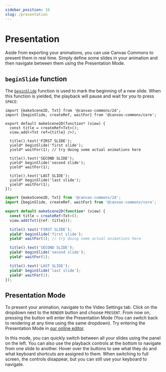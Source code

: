 ```yaml
---
sidebar_position: 16
slug: /presentation
---
```



# Presentation

Aside from exporting your animations, you can use Canvas Commons to present them
in real time. Simply define some slides in your animation and then navigate
between them using the Presentation Mode.

## `beginSlide` function

The [`beginSlide`](/api/core/utils#beginSlide) function is used to mark the
beginning of a new slide. When this function is yielded, the playback will pause
and wait for you to press `SPACE`:

<Tabs groupId="language" queryString>
<TabItem value="tsx" label="TSX">

```tsx
import {makeScene2D, Txt} from '@canvas-commons/2d';
import {beginSlide, createRef, waitFor} from '@canvas-commons/core';

export default makeScene2D(function* (view) {
  const title = createRef<Txt>();
  view.add(<Txt ref={title} />);

  title().text('FIRST SLIDE');
  yield* beginSlide('first slide');
  yield* waitFor(1); // try doing some actual animations here

  title().text('SECOND SLIDE');
  yield* beginSlide('second slide');
  yield* waitFor(1);

  title().text('LAST SLIDE');
  yield* beginSlide('last slide');
  yield* waitFor(1);
});
```

</TabItem>
<TabItem value="ts" label="TS">

```ts
import {makeScene2D, Txt} from '@canvas-commons/2d';
import {beginSlide, createRef, waitFor} from '@canvas-commons/core';

export default makeScene2D(function* (view) {
  const title = createRef<Txt>();
  view.add(Txt({ref: title}));

  title().text('FIRST SLIDE');
  yield* beginSlide('first slide');
  yield* waitFor(1); // try doing some actual animations here

  title().text('SECOND SLIDE');
  yield* beginSlide('second slide');
  yield* waitFor(1);

  title().text('LAST SLIDE');
  yield* beginSlide('last slide');
  yield* waitFor(1);
});
```

</TabItem>
</Tabs>

## Presentation Mode

To present your animation, navigate to the Video Settings <VideoSettings
  className="icon-inline"
  alt="Video Settings"
  title="Video Settings"
/> tab. Click on the dropdown next to the `RENDER` button and choose `PRESENT`.
From now on, pressing the button will enter the Presentation Mode (You can
switch back to rendering at any time using the same dropdown). Try entering the
Presentation Mode in <a href="/editor/presentation/" target="_blank">our online
editor</a>.

In this mode, you can quickly switch between all your slides using the panel on
the left. You can also use the playback controls at the bottom to navigate from
one slide to another. Hover over the buttons to see what they do and what
keyboard shortcuts are assigned to them. When switching to full screen, the
controls disappear, but you can still use your keyboard to navigate.
